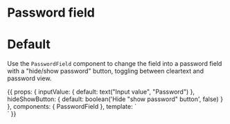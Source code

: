 
<Meta title="Components/Password field" component={PasswordField} />

# Password field

<Props of={PasswordField} />

# Default

Use the `PasswordField` component to change the field into a password field with a "hide/show password"
button, toggling between cleartext and password view.

<Preview>
  <Story name="Default">
    {{
      props: {
        inputValue: {
          default: text("Input value", "Password")
        },
        hideShowButton: {
          default: boolean('Hide "show password" button', false)
        }
      },
      components: {
        PasswordField
      },
      template: `
        <div class="py-16">
          <PasswordField
            name="password"
            class="w-full max-w-sm mx-auto"
            v-model="inputValue"
          />
        </div>`
    }}
  </Story>
</Preview>

